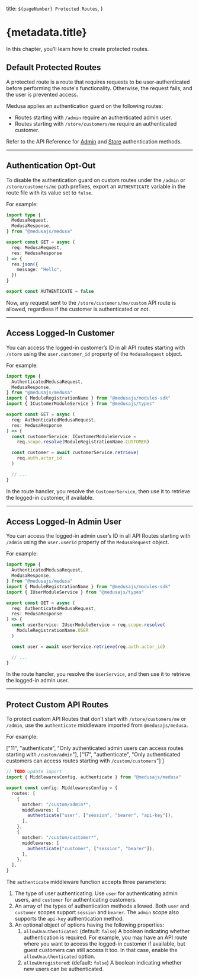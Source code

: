   title: `${pageNumber} Protected Routes`,
}

# {metadata.title}

In this chapter, you’ll learn how to create protected routes.

## Default Protected Routes

A protected route is a route that requires requests to be user-authenticated before performing the route's functionality. Otherwise, the request fails, and the user is prevented access.

Medusa applies an authentication guard on the following routes:

- Routes starting with `/admin` require an authenticated admin user.
- Routes starting with `/store/customers/me` require an authenticated customer.

<Note>

Refer to the API Reference for [Admin](https://docs.medusajs.com/api/admin#authentication) and [Store](https://docs.medusajs.com/api/store#authentication) authentication methods.

</Note>

---

## Authentication Opt-Out

To disable the authentication guard on custom routes under the `/admin` or `/store/customers/me` path prefixes, export an `AUTHENTICATE` variable in the route file with its value set to `false`.

For example:

```ts title="src/api/store/customers/me/custom/route.ts" highlights={[["15"]]} apiTesting testApiUrl="http://localhost:9000/store/customers/me/custom" testApiMethod="GET"
import type {
  MedusaRequest,
  MedusaResponse,
} from "@medusajs/medusa"

export const GET = async (
  req: MedusaRequest,
  res: MedusaResponse
) => {
  res.json({
    message: "Hello",
  })
}

export const AUTHENTICATE = false
```

Now, any request sent to the `/store/customers/me/custom` API route is allowed, regardless if the customer is authenticated or not.

---

## Access Logged-In Customer

You can access the logged-in customer’s ID in all API routes starting with `/store` using the `user.customer_id` property of the `MedusaRequest` object.

For example:

```ts title="src/api/store/customers/me/custom/route.ts" highlights={[["16", "", "Access the logged-in customer's ID."]]}
import type {
  AuthenticatedMedusaRequest,
  MedusaResponse,
} from "@medusajs/medusa"
import { ModuleRegistrationName } from "@medusajs/modules-sdk"
import { ICustomerModuleService } from "@medusajs/types"

export const GET = async (
  req: AuthenticatedMedusaRequest,
  res: MedusaResponse
) => {
  const customerService: ICustomerModuleService =
    req.scope.resolve(ModuleRegistrationName.CUSTOMER)

  const customer = await customerService.retrieve(
    req.auth.actor_id
  )

  // ...
}
```

In the route handler, you resolve the `CustomerService`, then use it to retrieve the logged-in customer, if available.

---

## Access Logged-In Admin User

You can access the logged-in admin user’s ID in all API Routes starting with `/admin` using the `user.userId` property of the `MedusaRequest` object.

For example:

```ts title="src/api/admin/custom/route.ts" highlights={[["16", "req.user.userId", "Access the logged-in admin user's ID."]]}
import type {
  AuthenticatedMedusaRequest,
  MedusaResponse,
} from "@medusajs/medusa"
import { ModuleRegistrationName } from "@medusajs/modules-sdk"
import { IUserModuleService } from "@medusajs/types"

export const GET = async (
  req: AuthenticatedMedusaRequest,
  res: MedusaResponse
) => {
  const userService: IUserModuleService = req.scope.resolve(
    ModuleRegistrationName.USER
  )

  const user = await userService.retrieve(req.auth.actor_id)

  // ...
}
```

In the route handler, you resolve the `UserService`, and then use it to retrieve the logged-in admin user.

---

## Protect Custom API Routes

To protect custom API Routes that don’t start with `/store/customers/me` or `/admin`, use the `authenticate` middleware imported from `@medusajs/medusa`.

For example:

  ["11", "authenticate", "Only authenticated admin users can access routes starting with `/custom/admin`"],
  ["17", "authenticate", "Only authenticated customers can access routes starting with `/custom/customers`"]
]

```ts title="src/api/middlewares.ts" highlights={highlights}
// TODO update import
import { MiddlewaresConfig, authenticate } from "@medusajs/medusa"

export const config: MiddlewaresConfig = {
  routes: [
    {
      matcher: "/custom/admin*",
      middlewares: [
        authenticate("user", ["session", "bearer", "api-key"]),
      ],
    },
    {
      matcher: "/custom/customer*",
      middlewares: [
        authenticate("customer", ["session", "bearer"]),
      ],
    },
  ],
}
```

The `authenticate` middleware function accepts three parameters:

1. The type of user authenticating. Use `user` for authenticating admin users, and `customer` for authenticating customers.
2. An array of the types of authentication methods allowed. Both `user` and `customer` scopes support `session` and `bearer`. The `admin` scope also supports the `api-key` authentication method.
3. An optional object of options having the following properties:
    1. `allowUnauthenticated`: (default: `false`) A boolean indicating whether authentication is required. For example, you may have an API route where you want to access the logged-in customer if available, but guest customers can still access it too. In that case, enable the `allowUnauthenticated` option.
    2. `allowUnregistered`: (default: `false`) A boolean indicating whether new users can be authenticated.
